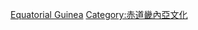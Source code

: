 {{Commonscat|Sports in Equatorial Guinea}}

[[Category:非洲各國體育|Equatorial Guinea]]
[[Category:赤道畿內亞文化|Category:赤道畿內亞文化]]